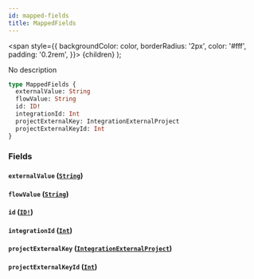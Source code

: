```yaml
---
id: mapped-fields
title: MappedFields
---
```


<span
style={{
      backgroundColor: color,
      borderRadius: '2px',
      color: '#fff',
      padding: '0.2rem',
    }}>
{children}
</span>
);

No description

```graphql
type MappedFields {
  externalValue: String
  flowValue: String
  id: ID!
  integrationId: Int
  projectExternalKey: IntegrationExternalProject
  projectExternalKeyId: Int
}
```

### Fields

#### `externalValue` ([`String`](/api/scalars/string))

#### `flowValue` ([`String`](/api/scalars/string))

#### `id` ([`ID!`](/api/scalars/id))

#### `integrationId` ([`Int`](/api/scalars/int))

#### `projectExternalKey` ([`IntegrationExternalProject`](/api/objects/integration-external-project))

#### `projectExternalKeyId` ([`Int`](/api/scalars/int))

